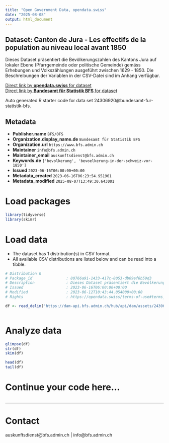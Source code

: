 ```yaml
---
title: "Open Government Data, opendata.swiss"
date: "2025-08-08"
output: html_document
---
```


## Dataset: Canton de Jura - Les effectifs de la population au niveau local avant 1850

Dieses Dataset präsentiert die Bevölkerungszahlen des Kantons Jura auf lokaler Ebene (Pfarrgemeinde oder politische Gemeinde) gemäss Erhebungen und Volkszählungen ausgeführt zwischen 1629 - 1850. Die Beschreibungen der Variablen in der CSV-Datei sind im Anhang verfügbar.

[Direct link by **opendata.swiss** for dataset](https://opendata.swiss/de/dataset/canton-de-jura-les-effectifs-de-la-population-au-niveau-local-avant-1850)<br>
[Direct link by **Bundesamt für Statistik BFS** for dataset](https://www.bfs.admin.ch/asset/de/ts-x-01-2223-JU)

Auto generated R starter code for data set 24306920@bundesamt-fur-statistik-bfs.

## Metadata

- **Publisher.name** `BFS/OFS`
- **Organization.display_name.de** `Bundesamt für Statistik BFS`
- **Organization.url** `https://www.bfs.admin.ch`
- **Maintainer** `info@bfs.admin.ch`
- **Maintainer_email** `auskunftsdienst@bfs.admin.ch`
- **Keywords.de** `['bevolkerung', 'bevoelkerung-in-der-schweiz-vor-1850']`
- **Issued** `2023-06-16T06:00:00+00:00`
- **Metadata_created** `2023-06-16T06:23:54.951961`
- **Metadata_modified** `2025-08-07T13:49:30.643001`


# Load packages

```r

library(tidyverse)
library(skimr)

```

# Load data

-   The dataset has 1 distribution(s) in CSV format.
-   All available CSV distributions are listed below and can be read into a tibble.

```r

# Distribution 0
# Package_id               : 80766a91-1433-417c-8053-db09ef6b59d3
# Description              : Dieses Dataset präsentiert die Bevölkerungszahlen des Kantons Jura auf lokaler Ebene (Pfarrgemeinde oder politische Gemeinde) gemäss Erhebungen und Volkszählungen ausgeführt zwischen 1629 - 1850. Die Beschreibungen der Variablen in der CSV-Datei sind im Anhang verfügbar.
# Issued                   : 2023-06-16T06:00:00+00:00
# Modified                 : 2023-06-12T10:43:44.054000+00:00
# Rights                   : https://opendata.swiss/terms-of-use#terms_by_ask

df <- read_delim('https://dam-api.bfs.admin.ch/hub/api/dam/assets/24306933/master')



```

# Analyze data

```r

glimpse(df)
str(df)
skim(df)

head(df)
tail(df)

```

# Continue your code here...

```r

```

------------------------------------------------------------------------

# Contact

auskunftsdienst@bfs.admin.ch | info@bfs.admin.ch
